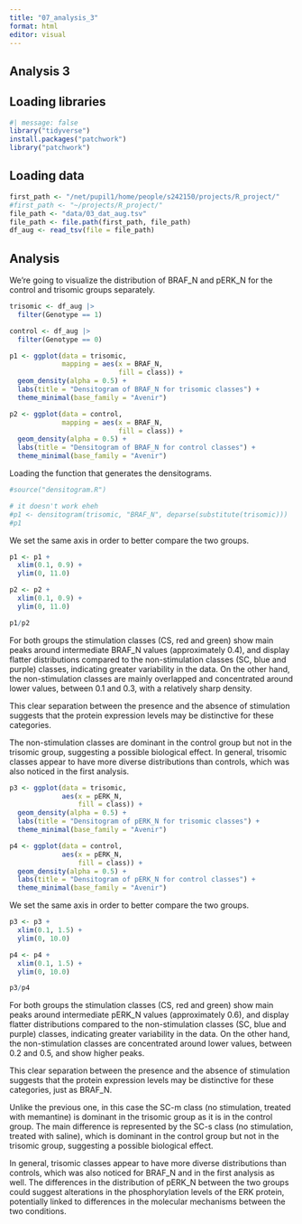 ```yaml
---
title: "07_analysis_3"
format: html
editor: visual
---
```


## Analysis 3

## Loading libraries

```r
#| message: false
library("tidyverse")
install.packages("patchwork")
library("patchwork")
```

## Loading data

```r
first_path <- "/net/pupil1/home/people/s242150/projects/R_project/"
#first_path <- "~/projects/R_project/"
file_path <- "data/03_dat_aug.tsv" 
file_path <- file.path(first_path, file_path)
df_aug <- read_tsv(file = file_path)
```

## Analysis

We're going to visualize the distribution of BRAF_N and pERK_N for the control and trisomic groups separately.

```r
trisomic <- df_aug |>
  filter(Genotype == 1)

control <- df_aug |>
  filter(Genotype == 0)
```

```r
p1 <- ggplot(data = trisomic,
             mapping = aes(x = BRAF_N,
                           fill = class)) +
  geom_density(alpha = 0.5) +
  labs(title = "Densitogram of BRAF_N for trisomic classes") +
  theme_minimal(base_family = "Avenir")

p2 <- ggplot(data = control,
             mapping = aes(x = BRAF_N,
                           fill = class)) +
  geom_density(alpha = 0.5) + 
  labs(title = "Densitogram of BRAF_N for control classes") +
  theme_minimal(base_family = "Avenir")
```

Loading the function that generates the densitograms.

```r
#source("densitogram.R")
```

```r
# it doesn't work eheh
#p1 <- densitogram(trisomic, "BRAF_N", deparse(substitute(trisomic)))
#p1
```

We set the same axis in order to better compare the two groups.

```r
p1 <- p1 +
  xlim(0.1, 0.9) +
  ylim(0, 11.0)

p2 <- p2 +
  xlim(0.1, 0.9) +
  ylim(0, 11.0)

p1/p2
```

For both groups the stimulation classes (CS, red and green) show main peaks around intermediate BRAF_N values (approximately 0.4), and display flatter distributions compared to the non-stimulation classes (SC, blue and purple) classes, indicating greater variability in the data. On the other hand, the non-stimulation classes are mainly overlapped and concentrated around lower values, between 0.1 and 0.3, with a relatively sharp density.

This clear separation between the presence and the absence of stimulation suggests that the protein expression levels may be distinctive for these categories.

The non-stimulation classes are dominant in the control group but not in the trisomic group, suggesting a possible biological effect. In general, trisomic classes appear to have more diverse distributions than controls, which was also noticed in the first analysis.

```r
p3 <- ggplot(data = trisomic,
             aes(x = pERK_N,
                 fill = class)) +
  geom_density(alpha = 0.5) +
  labs(title = "Densitogram of pERK_N for trisomic classes") +
  theme_minimal(base_family = "Avenir")

p4 <- ggplot(data = control,
             aes(x = pERK_N,
                 fill = class)) +
  geom_density(alpha = 0.5) + 
  labs(title = "Densitogram of pERK_N for control classes") +
  theme_minimal(base_family = "Avenir")
```

We set the same axis in order to better compare the two groups.

```r
p3 <- p3 +   
  xlim(0.1, 1.5) +   
  ylim(0, 10.0)  

p4 <- p4 +   
  xlim(0.1, 1.5) +   
  ylim(0, 10.0)  

p3/p4
```

For both groups the stimulation classes (CS, red and green) show main peaks around intermediate pERK_N values (approximately 0.6), and display flatter distributions compared to the non-stimulation classes (SC, blue and purple) classes, indicating greater variability in the data. On the other hand, the non-stimulation classes are concentrated around lower values, between 0.2 and 0.5, and show higher peaks.

This clear separation between the presence and the absence of stimulation suggests that the protein expression levels may be distinctive for these categories, just as BRAF_N.

Unlike the previous one, in this case the SC-m class (no stimulation, treated with memantine) is dominant in the trisomic group as it is in the control group. The main difference is represented by the SC-s class (no stimulation, treated with saline), which is dominant in the control group but not in the trisomic group, suggesting a possible biological effect.

In general, trisomic classes appear to have more diverse distributions than controls, which was also noticed for BRAF_N and in the first analysis as well. The differences in the distribution of pERK_N between the two groups could suggest alterations in the phosphorylation levels of the ERK protein, potentially linked to differences in the molecular mechanisms between the two conditions.
